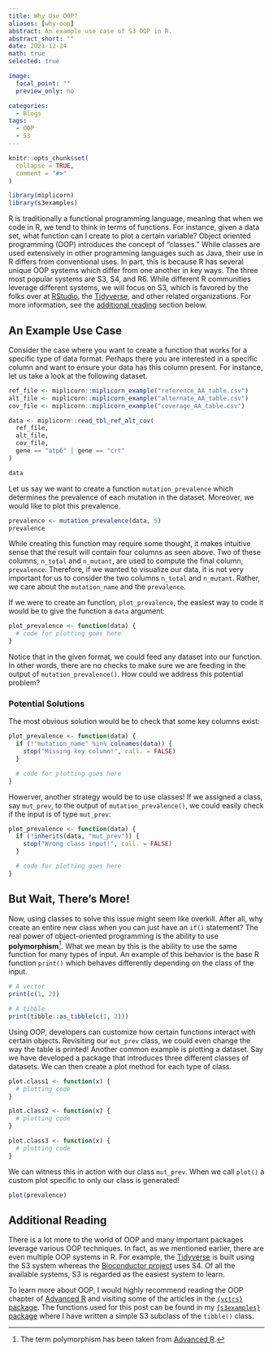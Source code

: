 ```yaml
---
title: Why Use OOP?
aliases: [why-oop]
abstract: An example use case of S3 OOP in R.
abstract_short: ""
date: 2021-12-24
math: true
selected: true

image:
  focal_point: ""
  preview_only: no

categories:
  - Blogs
tags:
  - OOP
  - S3
---
```


```r
knitr::opts_chunk$set(
  collapse = TRUE,
  comment = "#>"
)

library(miplicorn)
library(s3examples)
```

R is traditionally a functional programming language, meaning that when we code
in R, we tend to think in terms of functions. For instance, given a data set,
what function can I create to plot a certain variable? Object oriented
programming (OOP) introduces the concept of "classes." While classes are used
extensively in other programming languages such as Java, their use in R differs
from conventional uses. In part, this is because R has several unique OOP
systems which differ from one another in key ways. The three most popular
systems are S3, S4, and R6. While different R communities leverage different
systems, we will focus on S3, which is favored by the folks over at
[RStudio](https://www.tidyverse.org/), the
[Tidyverse](https://www.tidyverse.org/), and other related organizations. For
more information, see the [additional reading](#additional-reading) section
below.

## An Example Use Case

Consider the case where you want to create a function that works for a specific
type of data format. Perhaps there you are interested in a specific column and
want to ensure your data has this column present. For instance, let us take a
look at the following dataset.

```r
ref_file <- miplicorn::miplicorn_example("reference_AA_table.csv")
alt_file <- miplicorn::miplicorn_example("alternate_AA_table.csv")
cov_file <- miplicorn::miplicorn_example("coverage_AA_table.csv")

data <- miplicorn::read_tbl_ref_alt_cov(
  ref_file,
  alt_file,
  cov_file,
  gene == "atp6" | gene == "crt"
)

data
```

Let us say we want to create a function `mutation_prevalence` which determines
the prevalence of each mutation in the dataset. Moreover, we would like to plot
this prevalence.

```r
prevalence <- mutation_prevalence(data, 5)
prevalence
```

While creating this function may require some thought, it makes intuitive sense
that the result will contain four columns as seen above. Two of these columns,
`n_total` and `n_mutant`, are used to compute the final column, `prevalence`.
Therefore, if we wanted to visualize our data, it is not very important for us
to consider the two columns `n_total` and `n_mutant`. Rather, we care about
the `mutation_name` and the `prevalence`.

If we were to create an function, `plot_prevalence`, the easiest way to code it
would be to give the function a `data` argument:

```r
plot_prevalence <- function(data) {
  # code for plotting goes here
}
```

Notice that in the given format, we could feed any dataset into our function.
In other words, there are no checks to make sure we are feeding in the output
of `mutation_prevalence()`. How could we address this potential problem?

### Potential Solutions

The most obvious solution would be to check that some key columns exist:

```r
plot_prevalence <- function(data) {
  if (!"mutation_name" %in% colnames(data)) {
    stop("Missing key column!", call. = FALSE)
  }

  # code for plotting goes here
}
```

Howerver, another strategy would be to use classes! If we assigned a class, say
`mut_prev`, to the output of `mutation_prevalence()`, we could easily check if
the input is of type `mut_prev`:

```r
plot_prevalence <- function(data) {
  if (!inherits(data, "mut_prev")) {
    stop("Wrong class input!", call. = FALSE)
  }

  # code for plotting goes here
}
```

## But Wait, There's More!

Now, using classes to solve this issue might seem like overkill.
After all, why create an entire new class when you can just have an `if()`
statement? The real power of object-oriented programming is the ability to use
**polymorphism**[^1]. What we mean by this is the
ability to use the same function for many types of input. An example of this
behavior is the base R function `print()` which behaves differently depending on
the class of the input.

```r
# A vector
print(c(1, 2))

# A tibble
print(tibble::as_tibble(c(1, 2)))
```

Using OOP, developers can customize how certain functions interact with certain
objects. Revisiting our `mut_prev` class, we could even change the way the table
is printed! Another common example is plotting a dataset. Say we have developed
a package that introduces three different classes of datasets. We can then
create a plot method for each type of class.

```r
plot.class1 <- function(x) {
  # plotting code
}

plot.class2 <- function(x) {
  # plotting code
}

plot.class3 <- function(x) {
  # plotting code
}
```

We can witness this in action with our class `mut_prev`. When we call `plot()`
a custom plot specific to only our class is generated!

```r
plot(prevalence)
```

[^1]: The term polymorphism has been taken from [Advanced
R](https://adv-r.hadley.nz/oo.html#oop-systems).

## Additional Reading

There is a lot more to the world of OOP and many important packages leverage
various OOP techniques. In fact, as we mentioned earlier, there are even
multiple OOP systems in R. For example, the
[Tidyverse](https://www.tidyverse.org/) is built using the S3 system whereas the
[Bioconductor project](https://www.bioconductor.org/) uses S4. Of all the
available systems, S3 is regarded as the easiest system to learn.

To learn more about OOP, I would highly recommend reading the OOP chapter of
[Advanced R](https://adv-r.hadley.nz/oo.html) and visiting some of the articles
in the [`{vctrs}` package](https://vctrs.r-lib.org/articles/s3-vector.html). The
functions used for this post can be found in my [`{s3examples}`
package](https://github.com/arisp99/s3examples) where I have written a simple S3
subclass of the `tibble()` class.
